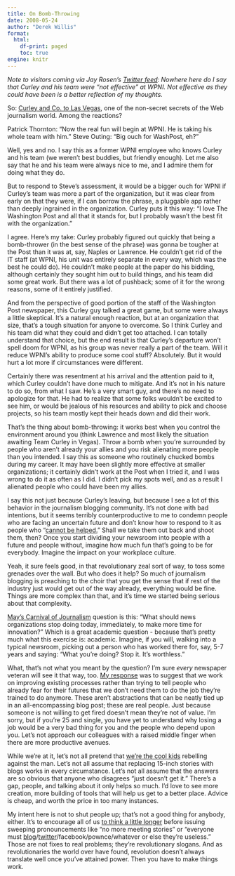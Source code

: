 ```yaml
---
title: On Bomb-Throwing
date: 2008-05-24
author: "Derek Willis"
format:
  html:
    df-print: paged
    toc: true
engine: knitr
---
```


_Note to visitors coming via Jay Rosen's [Twitter feed](http://twitter.com/jayrosen_nyu/statuses/819524585): Nowhere here do I say that Curley and his team were "not effective" at WPNI. Not effective as they could have been is a better reflection of my thoughts._

So: [Curley and Co. to Las Vegas](http://robcurley.com/2008/05/24/earlier-this-week-it-was-108-degrees-in-las-vegas/), one of the non-secret secrets of the Web journalism world. Among the reactions?

Patrick Thornton: "Now the real fun will begin at WPNI. He is taking his whole team with him."
Steve Outing: "Big ouch for WashPost, eh?"

Well, yes and no. I say this as a former WPNI employee who knows Curley and his team (we weren't best buddies, but friendly enough). Let me also say that he and his team were always nice to me, and I admire them for doing what they do.

But to respond to Steve's assessment, it would be a bigger ouch for WPNI if Curley's team was more a part of the organization, but it was clear from early on that they were, if I can borrow the phrase, a pluggable app rather than deeply ingrained in the organization. Curley puts it this way: "I love The Washington Post and all that it stands for, but I probably wasn't the best fit with the organization."

I agree. Here's my take: Curley probably figured out quickly that being a bomb-thrower (in the best sense of the phrase) was gonna be tougher at the Post than it was at, say, Naples or Lawrence. He couldn't get rid of the IT staff (at WPNI, his unit was entirely separate in every way, which was the best he could do). He couldn't make people at the paper do his bidding, although certainly they sought him out to build things, and his team did some great work. But there was a lot of pushback; some of it for the wrong reasons, some of it entirely justified.

And from the perspective of good portion of the staff of the Washington Post newspaper, this Curley guy talked a great game, but some were always a little skeptical. It's a natural enough reaction, but at an organization that size, that's a tough situation for anyone to overcome. So I think Curley and his team did what they could and didn't get too attached. I can totally understand that choice, but the end result is that Curley's departure won't spell doom for WPNI, as his group was never really a part of the team. Will it reduce WPNI's ability to produce some cool stuff? Absolutely. But it would hurt a lot more if circumstances were different.

Certainly there was resentment at his arrival and the attention paid to it, which Curley couldn't have done much to mitigate. And it's not in his nature to do so, from what I saw. He's a very smart guy, and there's no need to apologize for that. He had to realize that some folks wouldn't be excited to see him, or would be jealous of his resources and ability to pick and choose projects, so his team mostly kept their heads down and did their work.

That's the thing about bomb-throwing: it works best when you control the environment around you (think Lawrence and most likely the situation awaiting Team Curley in Vegas). Throw a bomb when you're surrounded by people who aren't already your allies and you risk alienating more people than you intended. I say this as someone who routinely chucked bombs during my career. It may have been slightly more effective at smaller organizations; it certainly didn't work at the Post when I tried it, and I was wrong to do it as often as I did. I didn't pick my spots well, and as a result I alienated people who could have been my allies.

I say this not just because Curley's leaving, but because I see a lot of this behavior in the journalism blogging community. It's not done with bad intentions, but it seems terribly counterproductive to me to condemn people who are facing an uncertain future and don't know how to respond to it as people who "[cannot be helped.](http://patthorntonfiles.com/blog/2008/02/21/some-journalists-cant-be-helped/)" Shall we take them out back and shoot them, then? Once you start dividing your newsroom into people with a future and people without, imagine how much fun that's going to be for everybody. Imagine the impact on your workplace culture.

Yeah, it sure feels good, in that revolutionary zeal sort of way, to toss some grenades over the wall. But who does it help? So much of journalism blogging is preaching to the choir that you get the sense that if rest of the industry just would get out of the way already, everything would be fine. Things are more complex than that, and it's time we started being serious about that complexity.

[May's Carnival of Journalism](http://ryansholin.com/2008/05/23/may-carnival-of-journalism/) question is this: "What should news organizations stop doing today, immediately, to make more time for innovation?" Which is a great academic question - because that's pretty much what this exercise is: academic. Imagine, if you will, walking into a typical newsroom, picking out a person who has worked there for, say, 5-7 years and saying: "What you're doing? Stop it. It's worthless."

What, that's not what you meant by the question? I'm sure _every_ newspaper veteran will see it that way, too. [My response](http://ryansholin.com/2008/05/23/may-carnival-of-journalism/#comment-10909) was to suggest that we work on improving existing processes rather than trying to tell people who already fear for their futures that we don't need them to do the job they're trained to do anymore. These aren't abstractions that can be neatly tied up in an all-encompassing blog post; these are real people. Just because someone is not willing to get fired doesn't mean they're not of value. I'm sorry, but if you're 25 and single, you have yet to understand why losing a job would be a very bad thing for you and the people who depend upon you. Let's not approach our colleagues with a raised middle finger when there are more productive avenues.

While we're at it, let's not all pretend that [we're the cool kids](http://www.yelvington.com/node/414) rebelling against the man. Let's not all assume that replacing 15-inch stories with blogs works in every circumstance. Let's not all assume that the answers are so obvious that anyone who disagrees "just doesn't get it." There's a gap, people, and talking about it only helps so much. I'd love to see more creation, more building of tools that will help us get to a better place. Advice is cheap, and worth the price in too many instances.

My intent here is not to shut people up; that's not a good thing for anybody, either. It's to encourage all of us [to think a little longer](http://www.yonigreenbaum.com/index.php/20080330/at-a-loss-for-words/) before issuing sweeping pronouncements like "no more meeting stories" or "everyone must [blog](http://publishing2.com/2007/05/22/every-newspaper-journalist-should-start-a-blog/)/[twitter](http://newspaperdeathwatch.com/2008/05/16/newspapers-need-to-start-twittering/)/facebook/pownce/whatever or else they're useless." Those are not fixes to real problems; they're revolutionary slogans. And as revolutionaries the world over have found, revolution doesn't always translate well once you've attained power. Then you have to make things work.